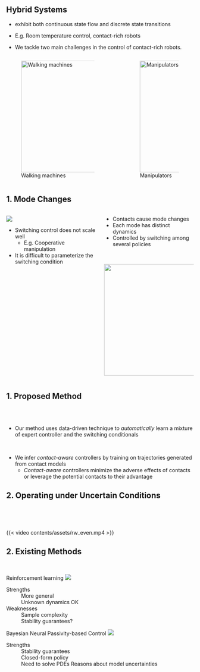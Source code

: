 
<!-- ###################################################################### -->


## Hybrid Systems

:::{.fragment .fade-in fragment-index=0}
* exhibit both continuous state flow and discrete state transitions
:::
:::{.fragment .fade-in fragment-index=1}
* E.g. Room temperature control, contact-rich robots
:::
:::{.fragment .fade-in fragment-index=3}
* We tackle two main challenges in the control of contact-rich robots.
:::
:::{.fragment .fade-in fragment-index=2}
:::: {.columns}
:::{.column  width="60%"}
![Walking machines](contents/assets/walking_model.png){fig-align="center" width="500" height="300"}
:::
:::{.column  width="0%"}
:::
:::{.column  width="40%"}
![Manipulators](contents/assets/manipulator.jpg){fig-align="center" width="300" height="300"}
:::
::::
:::


## 1. Mode Changes
<!-- ###################################################################### -->

:::: {.columns}
:::{.column  width="50%"}

:::{.r-vstack}

:::{.fragment fragment-index=0}
![](contents/assets/walking.svg){}
:::

:::{.fragment fragment-index=1}
* Switching control does not scale well
    + E.g. Cooperative manipulation
* It is difficult to parameterize the switching condition 
:::
:::

:::

:::{.column  width="50%"}

:::{.r-vstack}

:::{.fragment fragment-index=0}

* Contacts cause mode changes
* Each mode has distinct dynamics
* Controlled by switching among several policies
:::

<br/>

:::{.fragment fragment-index=1}
![](contents/assets/nhcm.png){fig-align="right" width="400" height="300"}
:::

:::
:::

::::


## 1. Proposed Method
<br/>
<br/>

* Our method uses data-driven technique to *automatically* learn a mixture of expert controller and the switching conditionals

<br/>

* We infer *contact-aware* controllers by training on trajectories generated from contact models
    + *Contact-aware* controllers minimize the adverse effects of contacts or leverage the potential contacts to their advantage

## 2. Operating under Uncertain Conditions

<br/>

<br/>

{{< video contents/assets/rw_even.mp4 >}}

## {background-video="contents/assets/rw_failing.MP4" background-size="contain" background-video-muted="true"}


## 2. Existing Methods {.smaller transition="fade"}

<br/>

:::: {.fragment .semi-fade-out fragment-index=1}
::: {layout="[100,-5,60]" layout-valign="center"}
Reinforcement learning
![](contents/assets/rl-outline.svg)

Strengths
: 
More general \
Unknown dynamics OK

Weaknesses
: 
Sample complexity \
Stability guarantees?
:::
::::

:::: {.fragment  fragment-index=1}
::: {layout="[100,-5,60]" layout-valign="center"}
Bayesian Neural Passivity-based Control
![](contents/assets/pbc-ml-outline.svg)

Strengths
: 
Stability guarantees \
Closed-form policy \
Need to solve PDEs
Reasons about model uncertainties \

:::
::::


